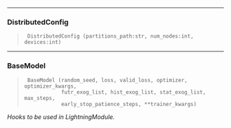 ------------------------------------------------------------------------

### DistributedConfig

> ``` text
>  DistributedConfig (partitions_path:str, num_nodes:int, devices:int)
> ```

------------------------------------------------------------------------

### BaseModel

> ``` text
>  BaseModel (random_seed, loss, valid_loss, optimizer, optimizer_kwargs,
>             futr_exog_list, hist_exog_list, stat_exog_list, max_steps,
>             early_stop_patience_steps, **trainer_kwargs)
> ```

*Hooks to be used in LightningModule.*

